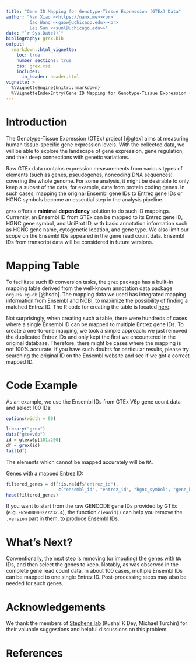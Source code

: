 ```yaml
---
title: "Gene ID Mapping for Genotype-Tissue Expression (GTEx) Data"
author: "Nan Xiao <<https://nanx.me>><br>
         Gao Wang <<gaow@uchicago.edu>><br>
         Lei Sun <<sunl@uchicago.edu>>"
date: "`r Sys.Date()`"
bibliography: grex.bib
output:
  rmarkdown::html_vignette:
    toc: true
    number_sections: true
    css: grex.css
    includes:
      in_header: header.html
vignette: >
  %\VignetteEngine{knitr::rmarkdown}
  %\VignetteIndexEntry{Gene ID Mapping for Genotype-Tissue Expression (GTEx) Data}
---
```


# Introduction

The Genotype-Tissue Expression (GTEx) project [@gtex] aims at measuring human
tissue-specific gene expression levels. With the collected data,
we will be able to explore the landscape of gene expression, gene regulation,
and their deep connections with genetic variations.

Raw GTEx data contains expression measurements from various types
of elements (such as genes, pseudogenes, noncoding DNA sequences)
covering the whole genome. For some analysis, it might be desirable
to only keep a subset of the data, for example, data from protein coding genes.
In such cases, mapping the original Ensembl gene IDs to Entrez gene IDs or
HGNC symbols become an essential step in the analysis pipeline.

`grex` offers a **minimal dependency** solution to do such ID mappings.
Currently, an Ensembl ID from GTEx can be mapped to its Entrez gene ID,
HGNC gene symbol, and UniProt ID, with basic annotation information
such as HGNC gene name, cytogenetic location, and gene type.
We also limit our scope on the Ensembl IDs appeared in the gene read count data.
Ensembl IDs from transcript data will be considered in future versions.

# Mapping Table

To facilitate such ID conversion tasks, the `grex` package has a built-in
mapping table derived from the well-known annotation data package
`org.Hs.eg.db` [@hsdb]. The mapping data we used has integrated mapping
information from Ensembl and NCBI, to maximize the possibility of finding
a matched Entrez ID. The R code for creating the table is located 
[here](https://github.com/road2stat/grex/blob/master/data-raw/data-generator.R).

Not surprisingly, when creating such a table, there were hundreds of cases
where a single Ensembl ID can be mapped to multiple Entrez gene IDs.
To create a one-to-one mapping, we took a simple approach: we just removed
the duplicated Entrez IDs and only kept the first we encountered in the
original database. Therefore, there might be cases where the mapping is
not 100% accurate. If you have such doubts for particular results,
please try searching the original ID on the Ensembl website and see if we
got a correct mapped ID.

# Code Example

As an example, we use the Ensembl IDs from GTEx V6p gene count data
and select 100 IDs:

```r
options(width = 90)
```

```r
library("grex")
data("gtexv6p")
id = gtexv6p[101:200]
df = grex(id)
tail(df)
```

The elements which cannot be mapped accurately will be `NA`.

Genes with a mapped Entrez ID:

```r
filtered_genes = df[!is.na(df$"entrez_id"),
                    c("ensembl_id", "entrez_id", "hgnc_symbol", "gene_biotype")]
head(filtered_genes)
```

If you want to start from the raw GENCODE gene IDs provided by GTEx
(e.g. `ENSG00000227232.4`), the function `cleanid()` can help you
remove the `.version` part in them, to produce Ensembl IDs.

# What's Next?

Conventionally, the next step is removing (or imputing) the genes
with `NA` IDs, and then select the genes to keep.
Notably, as was observed in the complete gene read count data,
in about 100 cases, multiple Ensembl IDs can be mapped to one
single Entrez ID. Post-processing steps may also be needed for such genes.

# Acknowledgements

We thank the members of [Stephens lab](http://stephenslab.uchicago.edu)
(Kushal K Dey, Michael Turchin) for their valuable suggestions
and helpful discussions on this problem.

# References
